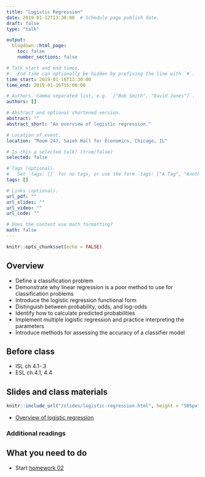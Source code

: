 ```yaml
---
title: "Logistic Regression"
date: 2019-01-12T13:30:00  # Schedule page publish date.
draft: false
type: "talk"

output:
  blogdown::html_page:
    toc: false
    number_sections: false

# Talk start and end times.
#   End time can optionally be hidden by prefixing the line with `#`.
time_start: 2019-01-16T13:30:00
time_end: 2019-01-16T15:00:00

# Authors. Comma separated list, e.g. `["Bob Smith", "David Jones"]`.
authors: []

# Abstract and optional shortened version.
abstract: ""
abstract_short: "An overview of logistic regression."

# Location of event.
location: "Room 247, Saieh Hall for Economics, Chicago, IL"

# Is this a selected talk? (true/false)
selected: false

# Tags (optional).
#   Set `tags: []` for no tags, or use the form `tags: ["A Tag", "Another Tag"]` for one or more tags.
tags: []

# Links (optional).
url_pdf: ""
url_slides: ""
url_video: ""
url_code: ""

# Does the content use math formatting?
math: false
---
```


```r
knitr::opts_chunk$set(echo = FALSE)
```

## Overview

* Define a classification problem
* Demonstrate why linear regression is a poor method to use for classification problems
* Introduce the logistic regression functional form
* Distinguish between probability, odds, and log-odds
* Identify how to calculate predicted probabilities
* Implement multiple logistic regression and practice interpreting the parameters
* Introduce methods for assessing the accuracy of a classifier model

## Before class

* ISL ch 4.1-.3
* ESL ch 4.1, 4.4

## Slides and class materials

```r
knitr::include_url("/slides/logistic-regression.html", height = "505px")
```

* [Overview of logistic regression](/notes/logistic-regression/)

### Additional readings


## What you need to do

* Start [homework 02](/homework/core-regression/)
